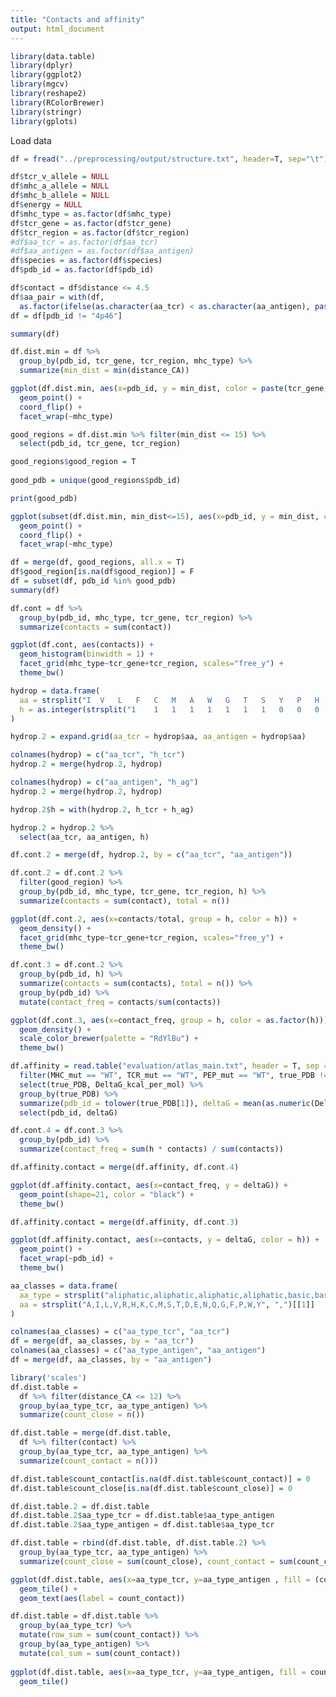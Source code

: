 ```yaml
---
title: "Contacts and affinity"
output: html_document
---
```


```r
library(data.table)
library(dplyr)
library(ggplot2)
library(mgcv)
library(reshape2)
library(RColorBrewer)
library(stringr)
library(gplots)
```

Load data

```r
df = fread("../preprocessing/output/structure.txt", header=T, sep="\t")[tcr_region %in% c("CDR1", "CDR2", "CDR3")]

df$tcr_v_allele = NULL
df$mhc_a_allele = NULL
df$mhc_b_allele = NULL
df$energy = NULL
df$mhc_type = as.factor(df$mhc_type)
df$tcr_gene = as.factor(df$tcr_gene)
df$tcr_region = as.factor(df$tcr_region)
#df$aa_tcr = as.factor(df$aa_tcr)
#df$aa_antigen = as.factor(df$aa_antigen)
df$species = as.factor(df$species)
df$pdb_id = as.factor(df$pdb_id)

df$contact = df$distance <= 4.5
df$aa_pair = with(df, 
  as.factor(ifelse(as.character(aa_tcr) < as.character(aa_antigen), paste(aa_tcr, aa_antigen, sep = "_"), paste(aa_antigen, aa_tcr, sep = "_"))))
df = df[pdb_id != "4p46"]

summary(df)
```

```r
df.dist.min = df %>%
  group_by(pdb_id, tcr_gene, tcr_region, mhc_type) %>%
  summarize(min_dist = min(distance_CA))

ggplot(df.dist.min, aes(x=pdb_id, y = min_dist, color = paste(tcr_gene, tcr_region))) +
  geom_point() +
  coord_flip() +
  facet_wrap(~mhc_type)

good_regions = df.dist.min %>% filter(min_dist <= 15) %>%
  select(pdb_id, tcr_gene, tcr_region)

good_regions$good_region = T
 
good_pdb = unique(good_regions$pdb_id)

print(good_pdb)

ggplot(subset(df.dist.min, min_dist<=15), aes(x=pdb_id, y = min_dist, color = paste(tcr_gene, tcr_region))) +
  geom_point() +
  coord_flip() +
  facet_wrap(~mhc_type)

df = merge(df, good_regions, all.x = T)
df$good_region[is.na(df$good_region)] = F
df = subset(df, pdb_id %in% good_pdb)
summary(df)
```

```r
df.cont = df %>%
  group_by(pdb_id, mhc_type, tcr_gene, tcr_region) %>%
  summarize(contacts = sum(contact))

ggplot(df.cont, aes(contacts)) +
  geom_histogram(binwidth = 1) +
  facet_grid(mhc_type~tcr_gene+tcr_region, scales="free_y") +
  theme_bw()
```

```r
hydrop = data.frame(
  aa = strsplit("I	V	L	F	C	M	A	W	G	T	S	Y	P	H	N	D	Q	E	K	R", "\t")[[1]],
  h = as.integer(strsplit("1	1	1	1	1	1	1	1	0	0	0	0	0	0	-1	-1	-1	-1	-1	-1", "\t")[[1]])
)

hydrop.2 = expand.grid(aa_tcr = hydrop$aa, aa_antigen = hydrop$aa)

colnames(hydrop) = c("aa_tcr", "h_tcr")
hydrop.2 = merge(hydrop.2, hydrop)

colnames(hydrop) = c("aa_antigen", "h_ag")
hydrop.2 = merge(hydrop.2, hydrop)

hydrop.2$h = with(hydrop.2, h_tcr + h_ag)

hydrop.2 = hydrop.2 %>%
  select(aa_tcr, aa_antigen, h)
```

```r
df.cont.2 = merge(df, hydrop.2, by = c("aa_tcr", "aa_antigen"))

df.cont.2 = df.cont.2 %>%
  filter(good_region) %>%
  group_by(pdb_id, mhc_type, tcr_gene, tcr_region, h) %>%
  summarize(contacts = sum(contact), total = n())

ggplot(df.cont.2, aes(x=contacts/total, group = h, color = h)) +
  geom_density() +
  facet_grid(mhc_type~tcr_gene+tcr_region, scales="free_y") +
  theme_bw()
```

```r
df.cont.3 = df.cont.2 %>%
  group_by(pdb_id, h) %>%
  summarize(contacts = sum(contacts), total = n()) %>%
  group_by(pdb_id) %>%
  mutate(contact_freq = contacts/sum(contacts))

ggplot(df.cont.3, aes(x=contact_freq, group = h, color = as.factor(h))) +
  geom_density() +
  scale_color_brewer(palette = "RdYlBu") +
  theme_bw()
```

```r
df.affinity = read.table("evaluation/atlas_main.txt", header = T, sep = "\t", stringsAsFactors = F) %>%
  filter(MHC_mut == "WT", TCR_mut == "WT", PEP_mut == "WT", true_PDB != "") %>%
  select(true_PDB, DeltaG_kcal_per_mol) %>%
  group_by(true_PDB) %>%
  summarize(pdb_id = tolower(true_PDB[1]), deltaG = mean(as.numeric(DeltaG_kcal_per_mol))) %>%
  select(pdb_id, deltaG)
```

```r
df.cont.4 = df.cont.3 %>%
  group_by(pdb_id) %>%
  summarize(contact_freq = sum(h * contacts) / sum(contacts))

df.affinity.contact = merge(df.affinity, df.cont.4)

ggplot(df.affinity.contact, aes(x=contact_freq, y = deltaG)) +
  geom_point(shape=21, color = "black") +
  theme_bw()
```

```r
df.affinity.contact = merge(df.affinity, df.cont.3)

ggplot(df.affinity.contact, aes(x=contacts, y = deltaG, color = h)) +
  geom_point() +
  facet_wrap(~pdb_id) +
  theme_bw()
```

```r
aa_classes = data.frame(
  aa_type = strsplit("aliphatic,aliphatic,aliphatic,aliphatic,basic,basic,basic,sulfur,sulfur,hydroxyl,hydroxyl,acidic,acidic,amide,amide,G,F,P,W,Y", ",")[[1]],
  aa = strsplit("A,I,L,V,R,H,K,C,M,S,T,D,E,N,Q,G,F,P,W,Y", ",")[[1]]
)

colnames(aa_classes) = c("aa_type_tcr", "aa_tcr")
df = merge(df, aa_classes, by = "aa_tcr")
colnames(aa_classes) = c("aa_type_antigen", "aa_antigen")
df = merge(df, aa_classes, by = "aa_antigen")
```

```r
library('scales')
df.dist.table = 
  df %>% filter(distance_CA <= 12) %>%
  group_by(aa_type_tcr, aa_type_antigen) %>%
  summarize(count_close = n())

df.dist.table = merge(df.dist.table,
  df %>% filter(contact) %>%
  group_by(aa_type_tcr, aa_type_antigen) %>%
  summarize(count_contact = n()))

df.dist.table$count_contact[is.na(df.dist.table$count_contact)] = 0
df.dist.table$count_close[is.na(df.dist.table$count_close)] = 0

df.dist.table.2 = df.dist.table
df.dist.table.2$aa_type_tcr = df.dist.table$aa_type_antigen
df.dist.table.2$aa_type_antigen = df.dist.table$aa_type_tcr

df.dist.table = rbind(df.dist.table, df.dist.table.2) %>%
  group_by(aa_type_tcr, aa_type_antigen) %>%
  summarize(count_close = sum(count_close), count_contact = sum(count_contact))

ggplot(df.dist.table, aes(x=aa_type_tcr, y=aa_type_antigen , fill = (count_contact + 1/2) / (count_close + 1/2))) +
  geom_tile() +
  geom_text(aes(label = count_contact))

df.dist.table = df.dist.table %>%
  group_by(aa_type_tcr) %>%
  mutate(row_sum = sum(count_contact)) %>%
  group_by(aa_type_antigen) %>%
  mutate(col_sum = sum(count_contact))
  
ggplot(df.dist.table, aes(x=aa_type_tcr, y=aa_type_antigen, fill = count_contact / row_sum / col_sum)) +
  geom_tile() 
```

